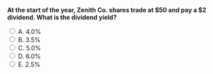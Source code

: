 ::: {.question-block}

<form onsubmit="event.preventDefault(); checkAnswer('module10_mcq_q83')" data-correct-answer="A">
<strong style="display: block;">At the start of the year, Zenith Co. shares trade at $50 and pay a $2 dividend. What is the dividend yield?</strong>

<label><input type="radio" name="module10_mcq_q83" value="A"> A. 4.0%</label><br>
<label><input type="radio" name="module10_mcq_q83" value="B"> B. 3.5%</label><br>
<label><input type="radio" name="module10_mcq_q83" value="C"> C. 5.0%</label><br>
<label><input type="radio" name="module10_mcq_q83" value="D"> D. 6.0%</label><br>
<label><input type="radio" name="module10_mcq_q83" value="E"> E. 2.5%</label><br>
</form>

<div id="feedback-module10_mcq_q83" class="feedback" data-status="" style="display:none;">
✅ A is correct. Dividend yield = Dividend / Price = 2 / 50 = 4%.
</div>

:::
